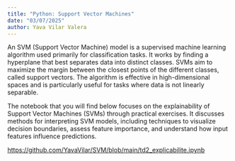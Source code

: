 ```yaml
---
title: "Python: Support Vector Machines"
date: "03/07/2025"
author: Yava Vilar Valera
---
```


An SVM (Support Vector Machine) model is a supervised machine learning algorithm used primarily for classification tasks. It works by finding a hyperplane that best separates data into distinct classes. SVMs aim to maximize the margin between the closest points of the different classes, called support vectors. The algorithm is effective in high-dimensional spaces and is particularly useful for tasks where data is not linearly separable.

The notebook that you will find below focuses on the explainability of Support Vector Machines (SVMs) through practical exercises. It discusses methods for interpreting SVM models, including techniques to visualize decision boundaries, assess feature importance, and understand how input features influence predictions.

<https://github.com/YavaVilar/SVM/blob/main/td2_explicabilite.ipynb>
